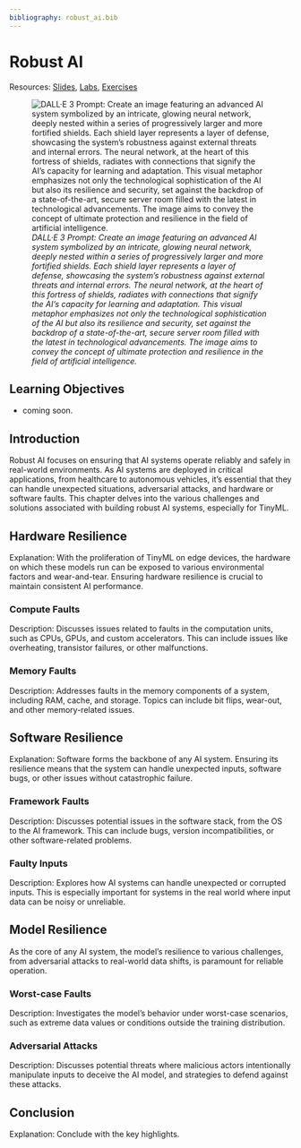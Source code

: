 ```yaml
---
bibliography: robust_ai.bib
---
```


# Robust AI

::: {.content-visible when-format="html"}
Resources: [Slides](#sec-embedded-ai-resource), [Labs](#sec-embedded-ai-resource), [Exercises](#sec-embedded-ai-resource)
:::

![_DALL·E 3 Prompt: Create an image featuring an advanced AI system symbolized by an intricate, glowing neural network, deeply nested within a series of progressively larger and more fortified shields. Each shield layer represents a layer of defense, showcasing the system's robustness against external threats and internal errors. The neural network, at the heart of this fortress of shields, radiates with connections that signify the AI's capacity for learning and adaptation. This visual metaphor emphasizes not only the technological sophistication of the AI but also its resilience and security, set against the backdrop of a state-of-the-art, secure server room filled with the latest in technological advancements. The image aims to convey the concept of ultimate protection and resilience in the field of artificial intelligence._](./images/png/cover_robust_ai.png)

::: {.callout-tip}

## Learning Objectives

* coming soon.

:::

## Introduction

Robust AI focuses on ensuring that AI systems operate reliably and safely in real-world environments. As AI systems are deployed in critical applications, from healthcare to autonomous vehicles, it's essential that they can handle unexpected situations, adversarial attacks, and hardware or software faults. This chapter delves into the various challenges and solutions associated with building robust AI systems, especially for TinyML.


## Hardware Resilience

Explanation: With the proliferation of TinyML on edge devices, the hardware on which these models run can be exposed to various environmental factors and wear-and-tear. Ensuring hardware resilience is crucial to maintain consistent AI performance.

### Compute Faults

Description: Discusses issues related to faults in the computation units, such as CPUs, GPUs, and custom accelerators. This can include issues like overheating, transistor failures, or other malfunctions.

### Memory Faults

Description: Addresses faults in the memory components of a system, including RAM, cache, and storage. Topics can include bit flips, wear-out, and other memory-related issues.

## Software Resilience

Explanation: Software forms the backbone of any AI system. Ensuring its resilience means that the system can handle unexpected inputs, software bugs, or other issues without catastrophic failure.

### Framework Faults

Description: Discusses potential issues in the software stack, from the OS to the AI framework. This can include bugs, version incompatibilities, or other software-related problems.

### Faulty Inputs

Description: Explores how AI systems can handle unexpected or corrupted inputs. This is especially important for systems in the real world where input data can be noisy or unreliable.

## Model Resilience

As the core of any AI system, the model's resilience to various challenges, from adversarial attacks to real-world data shifts, is paramount for reliable operation.

### Worst-case Faults

Description: Investigates the model's behavior under worst-case scenarios, such as extreme data values or conditions outside the training distribution.

### Adversarial Attacks 

Description: Discusses potential threats where malicious actors intentionally manipulate inputs to deceive the AI model, and strategies to defend against these attacks.

## Conclusion

Explanation: Conclude with the key highlights.
